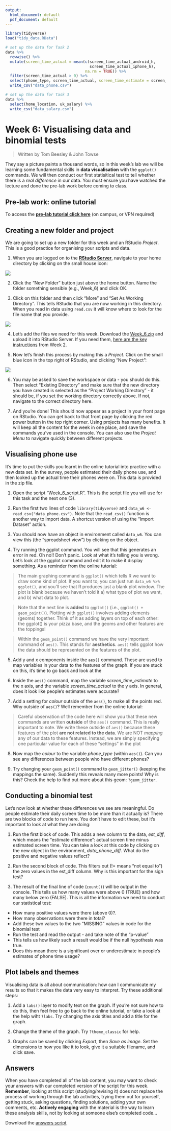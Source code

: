 ```yaml
---
output:
  html_document: default
  pdf_document: default
---
```



```r
library(tidyverse)
load("tidy_data.RData")

# set up the data for Task 2
data %>% 
  rowwise() %>% 
  mutate(screen_time_actual = mean(c(screen_time_actual_android_h,
                                     screen_time_actual_iphone_h),
                                   na.rm = TRUE)) %>% 
  filter(screen_time_actual > 0) %>% 
  select(phone_type, screen_time_actual, screen_time_estimate = screen_time_estimate_h) %>% 
  write_csv("data_phone.csv")

# set up the data for Task 3
data %>% 
  select(home_location, uk_salary) %>% 
  write_csv("data_salary.csv")


```

# Week 6: Visualising data and binomial tests

> Written by Tom Beesley & John Towse

They say a picture paints a thousand words, so in this week's lab we will be learning some fundamental skills in **data visualisation** with the `ggplot()` commands.  We will then conduct our first statisitical test to tell whether there is a *real difference* in our data. You must ensure you have watched the lecture and done the pre-lab work before coming to class. 

## Pre-lab work: online tutorial

To access the [**pre-lab tutorial click here**](https://ma-rconnect.lancs.ac.uk/Week_6_LabPrep){target="_blank"} (on campus, or VPN required)

## Creating a new folder and project {#creating_project}

We are going to set up a new folder for this week and an RStudio *Project*. This is a good practice for organising your scripts and data. 

1. When you are logged on to the [**RStudio Server**](http://psy-rstudio.lancaster.ac.uk){target="_blank"}, navigate to your home directory by clicking on the small house icon:

![](files/Week_6/home_button.png)

2. Click the "New Folder" button just above the home button. Name the folder something sensible (e.g., Week_6) and click OK.

3. Click on this folder and then click "More" and "Set As Working Directory". This tells RStudio that you are now working in this directory. When you read in data using `read.csv` it will know where to look for the file name that you provide.

![](files/Week_6/working_dir.png)

4. Let's add the files we need for this week. Download the [Week_6.zip](files/Week_6/Week_6.zip) and upload it into RStudio Server. If you need them, [here are the key instructions](#uploading_zip) from Week 2.

5. Now let's finish this process by making this a *Project*. Click on the small blue icon in the top right of RStudio, and clicking "New Project":

![](files/Week_6/new_project.png)

6. You may be asked to save the workspace or data - you should do this. Then select "Existing Directory" and make sure that the new directory you have created is selected as the "Project Working Directory" - it should be, if you set the working directory correctly above. If not, navigate to the correct directory here.

7. And you're done! This should now appear as a project in your front page on RStudio. You can get back to that front page by clicking the red power button in the top right corner. Using projects has many benefits. It will keep all the content for the week in one place, and save the commands you've used in the console. You can also use the *Project Menu* to navigate quickly between different projects.


## Visualising phone use

It's time to put the skills you learnt in the online tutorial into practice with a new data set. In the survey, people estimated their daily phone use, and then looked up the actual time their phones were on. This data is provided in the zip file. 

1. Open the script "Week_6_script.R". This is the script file you will use for this task and the next one (3).

2. Run the first two lines of code `library(tidyverse)` and `data_w6 <- read_csv("data_phone.csv")`. Note that the `read_csv()` function is another way to import data. A shortcut version of using the "Import Dataset" action.

3. You should now have an object in environment called `data_w6`. You can view this (the "spreadsheet view") by clicking on the object.

4. Try running the ggplot command. You will see that this generates an error in red. Oh no!! Don't panic. Look at what it's telling you is wrong. Let's look at the ggplot command and edit it to make it display something. As a reminder from the online tutorial:

> The main graphing command is `ggplot()` which tells R we want to draw some kind of plot. If you want to, you can just run `data_w6 %>% ggplot()`, and you'll see that R produces just a blank plot window. The plot is blank because we haven't told it a) what type of plot we want, and b) what data to plot.

>Note that the next line is **added** to `ggplot()` (i.e., `ggplot() + geom_point()`). Plotting with `ggplot()` involves adding elements (geoms) together. Think of it as adding layers on top of each other: the ggplot() is your pizza base, and the geoms and other features are the toppings! 

> Within the `geom_point()` command we have the very important command of `aes()`. This stands for **aesthetics**. `aes()` tells ggplot how the data should be represented on the features of the plot.

5. Add y and x components inside the `aes()` command. These are used to map variables in your data to the features of the graph. If you are stuck on this, it's time to go back and look at the 

6. Inside the `aes()` command, map the variable *screen_time_estimate* to the x axis, and the variable *screen_time_actual* to the y axis. In general, does it look like people's estimates were accurate?

7. Add a setting for *colour* outside of the `aes()`, to make all the points red. Why outside of `aes()`? Well remember from the online tutorial:

> Careful observation of the code here will show you that these new commands are written **outside** of the `aes()` command. This is really important to note. We write these outside of `aes()` because these features of the plot **are not related to the data**. We are NOT *mapping* any of our data to these features. Instead, we are simply specifying one particular value for each of these "settings" in the plot

8. Now map the *colour* to the variable *phone_type* (within `aes()`). Can you see any differences between people who have different phones?

9. Try changing your `geom_point()` command to `geom_jitter()` (keeping the mappings the same). Suddenly this reveals many more points! Why is this? Check the help to find out more about this geom: `?geom_jitter`.

## Conducting a binomial test

Let's now look at whether these differences we see are meaningful. Do people estimate their daily screen time to be more than it actually is? There are two blocks of code to run here. You don't have to edit these, but it's important to look at what they are doing:

1. Run the first block of code. This adds a new column to the data, *est_diff*, which means the "estimate difference": actual screen time minus estimated screen time. You can take a look at this code by clicking on the new object in the environment, *data_phone_diff*. What do the positive and negative values reflect?

2. Run the second block of code. This filters out (!= means "not equal to") the zero values in the est_diff column. Why is this important for the sign test?

3. The result of the final line of code (`count()`) will be output in the console. This tells us how many values were above 0 (TRUE) and how many below zero (FALSE). This is all the information we need to conduct our statistical test:

  + How many positive values were there (above 0)?. 
  + How many observations were there in total? 
  + Add these two values to the two "MISSING" values in code for the binomial test
  + Run the test and read the output - and take note of the "p-value"
  + This tells us how likely such a result would be if the null hypothesis was true.
  + Does this mean there is a significant over or underestimate in people's estimates of phone time usage?


## Plot labels and themes

Visualising data is all about communication: how can I communicate my results so that it makes the data very easy to interpret. Try these additional steps:

1. Add a `labs()` layer to modify text on the graph. If you're not sure how to do this, then feel free to go back to the online tutorial, or take a look at the help wiht `?labs`. Try changing the axis titles and add a title for the graph.

2. Change the theme of the graph. Try `?theme_classic` for help.

3. Graphs can be saved by clicking *Export*, then *Save as image*. Set the dimensions to how you like it to look, give it a suitable filename, and click save.

## Answers

When you have completed all of the lab content, you may want to check your answers with our completed version of the script for this week. **Remember**, looking at this script (studying/revising it) does not replace the process of working through the lab activities, trying them out for yourself, getting stuck, asking questions, finding solutions, adding your own comments, etc. **Actively engaging** with the material is the way to learn these analysis skills, not by looking at someone else's completed code...

Download the [answers script](files/Week_6/Week_6_script_answers.R) 






